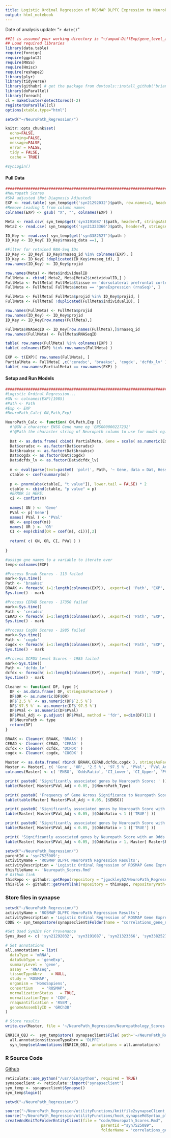 ```yaml
---
title: Logistic Ordinal Regression of ROSMAP DLPFC Expression to NeuroPath Scores
output: html_notebook
---
```

Date of analysis update: "`r date()`"

```r
##It is assumed your working directory is "~/ampad-DiffExp/gene_level_analysis"
## Load required libraries
library(data.table)
require(foreign)
require(ggplot2)
require(MASS)
require(Hmisc)
require(reshape2)
library(plyr)
library(tidyverse)
library(githubr) # get the package from devtools::install_github('brian-bot/githubr')
library(doParallel)
library(foreach)
cl = makeCluster(detectCores()-2)
registerDoParallel(cl)
options(xtable.type="html")

setwd("~/NeuroPath_Regression/")

knitr::opts_chunk$set(
  echo=FALSE,
  warning=FALSE,
  message=FALSE,
  error = FALSE,
  tidy = FALSE,
  cache = TRUE)
```

```r
#synLogin()
```

#### Pull Data
```r
############################################################################################################
#Neuropath Scores
#SVA adjusted (Not Diagnosis Adjusted)
EXP <- read.table( syn_temp$get('syn21292032')$path, row.names=1, header=T, sep='\t' )
#Remove Leading X from column names
colnames(EXP) <- gsub( "X", "", colnames(EXP) )

Meta <- read.csv( syn_temp$get('syn3191087')$path, header=T, stringsAsFactors = F)
Meta2 <- read.csv( syn_temp$get('syn21323366')$path, header=T, stringsAsFactors = F )

ID_Key <- read.csv( syn_temp$get('syn3382527')$path )
ID_Key <- ID_Key[ ID_Key$rnaseq_data ==1, ]

#Filter for retained RNA-Seq IDs
ID_Key <- ID_Key[ ID_Key$rnaseq_id %in% colnames(EXP), ]
ID_Key <- ID_Key[ !duplicated(ID_Key$rnaseq_id), ]
row.names(ID_Key) <- ID_Key$projid

row.names(Meta) <- Meta$individualID
FullMeta <- cbind( Meta2, Meta[Meta2$individualID,] )
FullMeta <- FullMeta[ FullMeta$tissue == 'dorsolateral prefrontal cortex', ]
FullMeta <- FullMeta[ FullMeta$notes == 'geneExpression (rnaSeq)', ]

FullMeta <- FullMeta[ FullMeta$projid %in% ID_Key$projid, ]
FullMeta <- FullMeta[ !duplicated(FullMeta$individualID), ]

row.names(FullMeta) <- FullMeta$projid
row.names(ID_Key) <- ID_Key$projid
ID_Key <- ID_Key[row.names(FullMeta),]

FullMeta$RNASeqID <- ID_Key[row.names(FullMeta),]$rnaseq_id
row.names(FullMeta) <- FullMeta$RNASeqID

table( row.names(FullMeta) %in% colnames(EXP) )
table( colnames(EXP) %in% row.names(FullMeta) )

EXP <- t(EXP)[ row.names(FullMeta), ]
PartialMeta <- FullMeta[ ,c('ceradsc', 'braaksc', 'cogdx', 'dcfdx_lv' ) ]
table( row.names(PartialMeta) == row.names(EXP) )
```

#### Setup and Run Models
```r
##########################################################################################
#Logistic Ordinal Regression...
#GN <- colnames(EXP)[1985]
#Path <- Path
#Exp <- EXP 
#NeuroPath_Calc( GN,Path,Exp)

NeuroPath_Calc <- function( GN,Path,Exp ){
  #'@GN a character ENSG Gene name eg 'ENSG00000227232'
  #'@Path the character string of Neuropath column to use for model eg. EITHER: 'ceradsc', 'braaksc', 'cogdx', 'dcfdx_lv'
  
  Dat <- as.data.frame( cbind( PartialMeta, Gene = scale( as.numeric(Exp[,GN]) ) ), stringsAsFactors = F )
  Dat$ceradsc <- as.factor(Dat$ceradsc)
  Dat$braaksc <- as.factor(Dat$braaksc)
  Dat$cogdx <- as.factor(Dat$cogdx)
  Dat$dcfdx_lv <- as.factor(Dat$dcfdx_lv)
  
  m <- eval(parse(text=paste0( 'polr(', Path, '~ Gene, data = Dat, Hess=TRUE)' )))
  ctable <- coef(summary(m))
  
  p <- pnorm(abs(ctable[, "t value"]), lower.tail = FALSE) * 2
  ctable <- cbind(ctable, "p value" = p)
  #ERROR is HERE:
  ci <- confint(m)
  
  names( GN ) <- 'Gene'
  PVal <- p['Gene']
  names( PVal ) <- 'PVal'
  OR <- exp(coef(m))
  names( OR ) <- 'OR'
  CI <- exp(cbind(OR = coef(m), ci))[,2]
  
  return( c( GN, OR, CI, PVal ) )
  
}


```

```r
#assign gne names to a variable to iterate over
temp<-colnames(EXP)

#Process Braak Scores - 113 failed
mark<-Sys.time()
Path <- 'braaksc'
BRAAK <- foreach( i=1:length(colnames(EXP)), .export=c( 'Path', 'EXP', 'temp'), .packages = c('foreign', 'MASS', 'Hmisc'), .combine = 'rbind' ) %dopar% NeuroPath_Calc( GN=temp[i],Path=Path, Exp=EXP )
Sys.time() - mark

#Process CERAD Scores - 17350 failed
mark<-Sys.time()
Path <- 'ceradsc'
CERAD <- foreach( i=1:length(colnames(EXP)), .export=c( 'Path', 'EXP', 'temp'), .packages = c('foreign', 'MASS', 'Hmisc'), .combine = 'rbind' ) %dopar% NeuroPath_Calc( GN=temp[i],Path=Path, Exp=EXP )
Sys.time() - mark

#Process CogDX Scores - 1985 failed
mark<-Sys.time()
Path <- 'cogdx'
cogdx <- foreach( i=1:length(colnames(EXP)), .export=c( 'Path', 'EXP', 'temp'), .packages = c('foreign', 'MASS', 'Hmisc'), .combine = 'rbind' ) %dopar% NeuroPath_Calc( GN=temp[i],Path=Path, Exp=EXP )
Sys.time() - mark

#Process DCFDX Level Scores - 1985 failed
mark<-Sys.time()
Path <- 'dcfdx_lv'
dcfdx <- foreach( i=1:length(colnames(EXP)), .export=c( 'Path', 'EXP', 'temp'), .packages = c('foreign', 'MASS', 'Hmisc'), .combine = 'rbind' ) %dopar% NeuroPath_Calc( GN=temp[i],Path=Path, Exp=EXP ) 
Sys.time() - mark

Cleaner <- function( DF, type ){
  DF <- as.data.frame( DF, stringsAsFactors=F )
  DF$OR <- as.numeric(DF$OR)
  DF$`2.5 %` <- as.numeric(DF$`2.5 %`)
  DF$`97.5 %` <- as.numeric(DF$`97.5 %`)
  DF$PVal <- as.numeric(DF$PVal)
  DF$PVal_Adj <- p.adjust( DF$PVal, method = 'fdr', n=dim(DF)[1] )
  DF$NeuroPath <- type
  return(DF)
}

BRAAK <- Cleaner( BRAAK, 'BRAAK' )
CERAD <- Cleaner( CERAD, 'CERAD' )
dcfdx <- Cleaner( dcfdx, 'DCFDX' )
cogdx <- Cleaner( cogdx, 'COGDX' )

Master <- as.data.frame( rbind( BRAAK,CERAD,dcfdx,cogdx ), stringsAsFactors=F )
Master <- Master[, c( 'Gene', 'OR', '2.5 %', '97.5 %', 'PVal', 'PVal_Adj', 'NeuroPath' ) ] 
colnames(Master) <- c( 'ENSG', 'OddsRatio', 'CI_Lower', 'CI_Upper', 'PVal', 'PVal_Adj', 'NeuroPath_Type' ) 

print( paste0( 'Significantly associated genes by Neuropath Score: ' ))
table(Master[ Master$PVal_Adj < 0.05, ]$NeuroPath_Type) 

print( paste0( 'Frequency of Gene Across Significance to Neuropath Score: '))
table(table(Master[ Master$PVal_Adj < 0.05, ]$ENSG)) 

print( paste0( 'Significantly associated genes by Neuropath Score with an Odds Ratio < 1: ',
table(Master[ Master$PVal_Adj < 0.05, ]$OddsRatio < 1 )['TRUE'] ))

print( paste0( 'Significantly associated genes by Neuropath Score with an Odds Ratio > 1: ',
table(Master[ Master$PVal_Adj < 0.05, ]$OddsRatio > 1 )['TRUE'] ))

print( 'Significantly associated genes by Neuropath Score with an Odds Ratio > 1 by Score Type: ')
table(Master[ Master$PVal_Adj < 0.05, ]$OddsRatio > 1, Master[ Master$PVal_Adj < 0.05, ]$NeuroPath_Type ) 

```

```r
setwd("~/NeuroPath_Regression/")
parentId = 'syn7525089';
activityName = 'ROSMAP DLPFC NeuroPath Regression Results';
activityDescription = 'Logistic Ordinal Regression of ROSMAP Gene Expression to Neuro Pathology scores (Braak, CERAD, CogDx, and DcfDx) ';
thisFileName <- 'Neuropath_Scores.Rmd'
# Github link
thisRepo <- githubr::getRepo(repository = "jgockley62/NeuroPath_Regression", ref="branch", refName='master')
thisFile <- githubr::getPermlink(repository = thisRepo, repositoryPath=paste0('code/',thisFileName))
```

### Store files in synapse
```r
setwd("~/NeuroPath_Regression/")
activityName = 'ROSMAP DLPFC NeuroPath Regression Results';
activityDescription = 'Logistic Ordinal Regression of ROSMAP Gene Expression to Neuro Pathology scores (Braak, CERAD, CogDx, and DcfDx) ';
CODE <- syn_temp$store(synapseclient$Folder(name = "correlations_gene_neuropath", parentId = parentId))

#Set Used SynIDs For Provenance
Syns_Used <- c( 'syn21292032', 'syn3191087', 'syn21323366', 'syn3382527' )

# Set annotations
all.annotations = list(
  dataType = 'mRNA',
  dataSubType = 'geneExp',
  summaryLevel = 'gene',
  assay	 = 'RNAseq',
  tissueTypeAbrv	= NULL, 
  study = 'ROSMAP', 
  organism = 'HomoSapiens',
  consortium	= 'ROSMAP',
  normalizationStatus	= TRUE,
  normalizationType	= 'CQN',
  rnaquantification = 'RSEM',
  genomeAssemblyID = 'GRCh38'
)

# Store results
write.csv(Master, file = '~/NeuroPath_Regression/Neuropathology_Scores.csv',  row.names =F)

ENRICH_OBJ <-  syn_temp$store( synapseclient$File( path='~/NeuroPath_Regression/Neuropathology_Scores.csv', name = 'ROSMAP DLPFC NeuroPath Regression Results', parentId=CODE$properties$id ), activityName = activityName, executed = c( Syns_Used, thisFile) , activityDescription = activityDescription)
  all.annotations$tissueTypeAbrv = 'DLPFC'
  syn_temp$setAnnotations(ENRICH_OBJ, annotations = all.annotations)

```

### R Source Code
[Github](`r thisFile`)

```r
reticulate::use_python("/usr/bin/python", required = TRUE)
synapseclient <- reticulate::import("synapseclient")
syn_temp <- synapseclient$Synapse()
syn_temp$login()

setwd("~/NeuroPath_Regression/")

source("~/NeuroPath_Regression/utilityFunctions/knitfile2synapseClient.R")
source("~/NeuroPath_Regression/utilityFunctions/hook_synapseMdSyntax_plot.R")
createAndKnitToFolderEntityClient(file = "code/Neuropath_Scores.Rmd",
                                          parentId ="syn7525089",
                                          folderName = 'correlations_gene_neuropath')
```